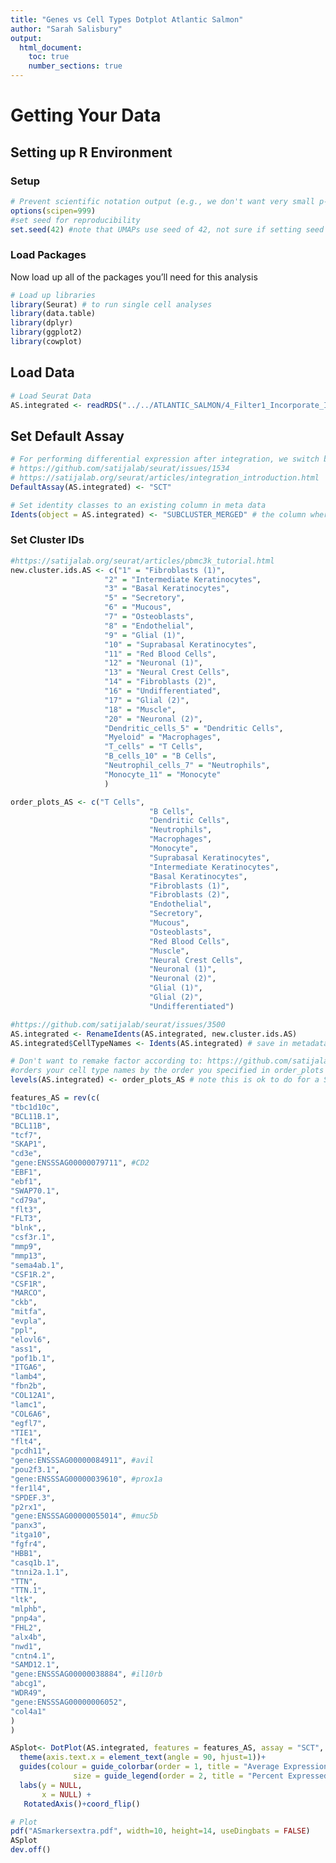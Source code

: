 ```yaml
---
title: "Genes vs Cell Types Dotplot Atlantic Salmon"
author: "Sarah Salisbury"
output:
  html_document:
    toc: true
    number_sections: true
---
```


# Getting Your Data

## Setting up R Environment

### Setup
```r

# Prevent scientific notation output (e.g., we don't want very small p-values to be output as say 10^-9)
options(scipen=999)
#set seed for reproducibility
set.seed(42) #note that UMAPs use seed of 42, not sure if setting seed here overrides this.
```

### Load Packages

Now load up all of the packages you'll need for this analysis

```r
# Load up libraries
library(Seurat) # to run single cell analyses
library(data.table)
library(dplyr)
library(ggplot2)
library(cowplot)
```

## Load Data
```r
# Load Seurat Data
AS.integrated <- readRDS("../../ATLANTIC_SALMON/4_Filter1_Incorporate_Immune_Cell_Substructuring/AS.integrated_filter1_subset.rds")
```

## Set Default Assay
```r
# For performing differential expression after integration, we switch back to the SCT data
# https://github.com/satijalab/seurat/issues/1534
# https://satijalab.org/seurat/articles/integration_introduction.html
DefaultAssay(AS.integrated) <- "SCT"
```

```r
# Set identity classes to an existing column in meta data
Idents(object = AS.integrated) <- "SUBCLUSTER_MERGED" # the column where we broke down immune and cluster 12 cells
```
### Set Cluster IDs
```r
#https://satijalab.org/seurat/articles/pbmc3k_tutorial.html
new.cluster.ids.AS <- c("1" = "Fibroblasts (1)",
                     "2" = "Intermediate Keratinocytes",
                     "3" = "Basal Keratinocytes",
                     "5" = "Secretory",
                     "6" = "Mucous", 
                     "7" = "Osteoblasts",
                     "8" = "Endothelial",
                     "9" = "Glial (1)",
                     "10" = "Suprabasal Keratinocytes",
                     "11" = "Red Blood Cells",
                     "12" = "Neuronal (1)",
                     "13" = "Neural Crest Cells",
                     "14" = "Fibroblasts (2)",
                     "16" = "Undifferentiated",
                     "17" = "Glial (2)",
                     "18" = "Muscle",
                     "20" = "Neuronal (2)",
                     "Dendritic_cells_5" = "Dendritic Cells",
                     "Myeloid" = "Macrophages",
                     "T_cells" = "T Cells",
                     "B_cells_10" = "B Cells",
                     "Neutrophil_cells_7" = "Neutrophils",
                     "Monocyte_11" = "Monocyte"
                     )

order_plots_AS <- c("T Cells",
                               "B Cells",
                               "Dendritic Cells",
                               "Neutrophils",
                               "Macrophages",
                               "Monocyte",
                               "Suprabasal Keratinocytes",
                               "Intermediate Keratinocytes",
                               "Basal Keratinocytes",
                               "Fibroblasts (1)",
                               "Fibroblasts (2)",
                               "Endothelial", 
                               "Secretory",
                               "Mucous",
                               "Osteoblasts",
                               "Red Blood Cells",
                               "Muscle",
                               "Neural Crest Cells",
                               "Neuronal (1)",
                               "Neuronal (2)",
                               "Glial (1)",
                               "Glial (2)",
                               "Undifferentiated")

#https://github.com/satijalab/seurat/issues/3500
AS.integrated <- RenameIdents(AS.integrated, new.cluster.ids.AS)
AS.integrated$CellTypeNames <- Idents(AS.integrated) # save in metadata

# Don't want to remake factor according to: https://github.com/satijalab/seurat/issues/3500
#orders your cell type names by the order you specified in order_plots
levels(AS.integrated) <- order_plots_AS # note this is ok to do for a Seurat object but not ok for levels in a factor in a column! As the latter will rename all your levels !!!
```

```r
features_AS = rev(c(
"tbc1d10c",
"BCL11B.1",
"BCL11B",
"tcf7",
"SKAP1",
"cd3e",
"gene:ENSSSAG00000079711", #CD2
"EBF1",
"ebf1",
"SWAP70.1",
"cd79a",
"flt3",
"FLT3",
"blnk",,
"csf3r.1",
"mmp9",
"mmp13",
"sema4ab.1",
"CSF1R.2",
"CSF1R",
"MARCO",
"ckb",
"mitfa",
"evpla",
"ppl",
"elovl6",
"ass1",
"pof1b.1",
"ITGA6",
"lamb4",
"fbn2b",
"COL12A1",
"lamc1",
"COL6A6",
"egfl7",
"TIE1",
"flt4",
"pcdh11",
"gene:ENSSSAG00000084911", #avil
"pou2f3.1",
"gene:ENSSSAG00000039610", #prox1a
"fer1l4",
"SPDEF.3",
"p2rx1",
"gene:ENSSSAG00000055014", #muc5b
"panx3",
"itga10",
"fgfr4",
"HBB1",
"casq1b.1",
"tnni2a.1.1",
"TTN",
"TTN.1",
"ltk",
"mlphb",
"pnp4a",
"FHL2",
"alx4b",
"nwd1",
"cntn4.1",
"SAMD12.1",
"gene:ENSSSAG00000038884", #il10rb
"abcg1",
"WDR49",
"gene:ENSSSAG00000006052",
"col4a1"
)
)

ASplot<- DotPlot(AS.integrated, features = features_AS, assay = "SCT",  cols = c("white", "black")) +
  theme(axis.text.x = element_text(angle = 90, hjust=1))+
  guides(colour = guide_colorbar(order = 1, title = "Average Expression"), #https://stackoverflow.com/questions/11393123/controlling-ggplot2-legend-display-order
              size = guide_legend(order = 2, title = "Percent Expressed"))+
  labs(y = NULL,
       x = NULL) +
   RotatedAxis()+coord_flip()

# Plot
pdf("ASmarkersextra.pdf", width=10, height=14, useDingbats = FALSE)
ASplot
dev.off()
```
